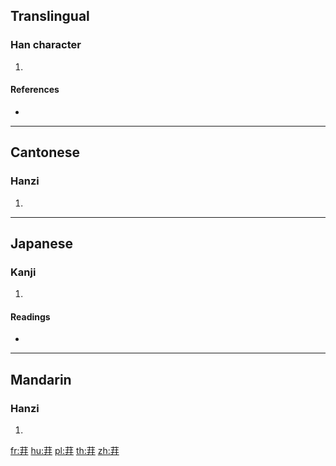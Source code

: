 {{character info/new}}
==Translingual==

===Han character===
{{Han char|rn=140|rad=艸|as=08|sn=14|four=44441|canj=TTT}}

# {{defn|Han|sort=艸08}}

====References====
* {{Han ref|kx=1031.180|dkj=31192|hdz=53210.050|uh=8353|ud=33619|bh=D3B1|bd=54193}}

----

==Cantonese==

===Hanzi===
{{yue-hanzi|jyut=|y=ping4}}

# {{defn|lang=yue|sort=艸08}}

----

==Japanese==

===Kanji===
{{ja-kanji|grade=|rs=艸08}}

# {{defn|lang=ja|sort=艸08}}

====Readings====
* {{ja-readings|on=[[へい]] (hei)|kun=[[びょう]] (byou)|nanori=}}

----

==Mandarin==

===Hanzi===
{{cmn-hanzi|pin=[[pīng]] ([[ping1]]), [[píng]] ([[ping2]])|wg=p'ing<sup>1</sup>, p'ing<sup>2</sup>}}

# {{defn|lang=cmn|sort=艸08}}

[[fr:荓]]
[[hu:荓]]
[[pl:荓]]
[[th:荓]]
[[zh:荓]]